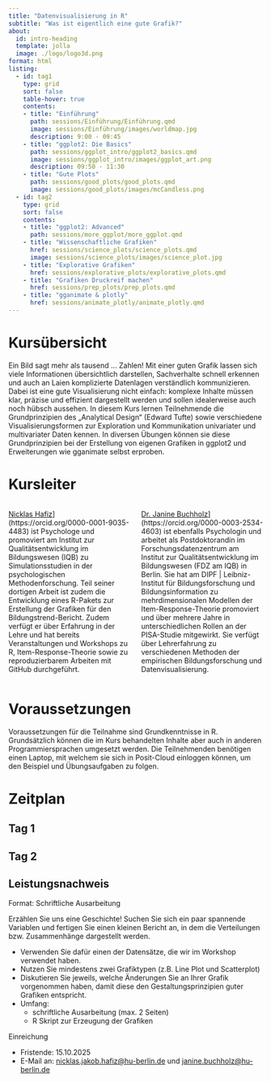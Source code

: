 ```yaml
---
title: "Datenvisualisierung in R"
subtitle: "Was ist eigentlich eine gute Grafik?"
about:
  id: intro-heading
  template: jolla
  image: ./logo/logo3d.png
format: html
listing:
  - id: tag1
    type: grid
    sort: false
    table-hover: true
    contents: 
    - title: "Einführung"
      path: sessions/Einführung/Einführung.qmd
      image: sessions/Einführung/images/worldmap.jpg
      description: 9:00 - 09:45
    - title: "ggplot2: Die Basics"
      path: sessions/ggplot_intro/ggplot2_basics.qmd
      image: sessions/ggplot_intro/images/ggplot_art.png
      description: 09:50 - 11:30
    - title: "Gute Plots"
      path: sessions/good_plots/good_plots.qmd
      image: sessions/good_plots/images/mcCandless.png
  - id: tag2
    type: grid
    sort: false
    contents:   
    - title: "ggplot2: Advanced"
      path: sessions/more_ggplot/more_ggplot.qmd
    - title: "Wissenschaftliche Grafiken"
      href: sessions/science_plots/science_plots.qmd
      image: sessions/science_plots/images/science_plot.jpg
    - title: "Explorative Grafiken"
      href: sessions/explorative_plots/explorative_plots.qmd
    - title: "Grafiken Druckreif machen"
      href: sessions/prep_plots/prep_plots.qmd
    - title: "gganimate & plotly"
      href: sessions/animate_plotly/animate_plotly.qmd
---
```




:::{#intro-heading}

# Kursübersicht

Ein Bild sagt mehr als tausend … Zahlen! Mit einer guten Grafik lassen sich viele Informationen übersichtlich darstellen, Sachverhalte schnell erkennen und auch an Laien komplizierte Datenlagen verständlich kommunizieren. Dabei ist eine gute Visualisierung nicht einfach: komplexe Inhalte müssen klar, präzise und effizient dargestellt werden und sollen idealerweise auch noch hübsch aussehen. In diesem Kurs lernen Teilnehmende die Grundprinzipien des „Analytical Design“ (Edward Tufte) sowie verschiedene Visualisierungsformen zur Exploration und Kommunikation univariater und multivariater Daten kennen. In diversen Übungen können sie diese Grundprinzipien bei der Erstellung von eigenen Grafiken in ggplot2 und Erweiterungen wie gganimate selbst erproben.

# Kursleiter

::: {.columns}


::: {.column width="50%"}
[Nicklas Hafiz](https://img.shields.io/badge/orcid-A6CE39?style=for-the-badge&logo=orcid&logoColor=white)](https://orcid.org/0000-0001-9035-4483) ist Psychologe und promoviert am Institut zur Qualitätsentwicklung im Bildungswesen (IQB) zu Simulationsstudien in der psychologischen Methodenforschung.
Teil seiner dortigen Arbeit ist zudem die Entwicklung eines R-Pakets zur Erstellung der Grafiken für den Bildungstrend-Bericht.
Zudem verfügt er über Erfahrung in der Lehre und hat bereits Veranstaltungen und Workshops zu R, Item-Response-Theorie sowie zu reproduzierbarem Arbeiten mit GitHub durchgeführt. 
:::

::: {.column width="50%"}
[Dr. Janine Buchholz](https://img.shields.io/badge/orcid-A6CE39?style=for-the-badge&logo=orcid&logoColor=white)](https://orcid.org/0000-0003-2534-4603) ist ebenfalls Psychologin und arbeitet als Postdoktorandin im Forschungsdatenzentrum am Institut zur Qualitätsentwicklung im Bildungswesen (FDZ am IQB) in Berlin. 
Sie hat am DIPF | Leibniz-Institut für Bildungsforschung und Bildungsinformation zu mehrdimensionalen Modellen der Item-Response-Theorie promoviert und über mehrere Jahre in unterschiedlichen Rollen an der PISA-Studie mitgewirkt. 
Sie verfügt über Lehrerfahrung zu verschiedenen Methoden der empirischen Bildungsforschung und Datenvisualisierung.
:::

:::


# Voraussetzungen

Voraussetzungen für die Teilnahme sind Grundkenntnisse in R. 
Grundsätzlich können die im Kurs behandelten Inhalte aber auch in anderen Programmiersprachen umgesetzt werden. 
Die Teilnehmenden benötigen einen Laptop, mit welchem sie sich in Posit-Cloud einloggen können, um den Beispiel und Übungsaufgaben zu folgen.  


# Zeitplan

:::

## Tag 1
::: {#tag1}


:::

## Tag 2
::: {#tag2}


:::

##  Leistungsnachweis

[Format:]{.highlight} Schriftliche Ausarbeitung

Erzählen Sie uns eine Geschichte! Suchen Sie sich ein paar spannende Variablen und fertigen Sie einen kleinen Bericht an, in dem die Verteilungen bzw. Zusammenhänge dargestellt werden. 

- Verwenden Sie dafür einen der Datensätze, die wir im Workshop verwendet haben.  
- Nutzen Sie mindestens zwei Grafiktypen (z.B. Line Plot und Scatterplot)   
- Diskutieren Sie jeweils, welche Änderungen Sie an Ihrer Grafik vorgenommen haben, damit diese den 
Gestaltungsprinzipien guter Grafiken entspricht.   
- Umfang: 
  - schriftliche Ausarbeitung (max. 2 Seiten)
  - R Skript zur Erzeugung der Grafiken

[Einreichung]{.highlight}

- Fristende: 15.10.2025  
- E-Mail an: [nicklas.jakob.hafiz@hu-berlin.de](mailto:nicklas.jakob.hafiz@hu-berlin.de) und [janine.buchholz@hu-berlin.de](mailto:janine.buchholz@hu-berlin.de)
